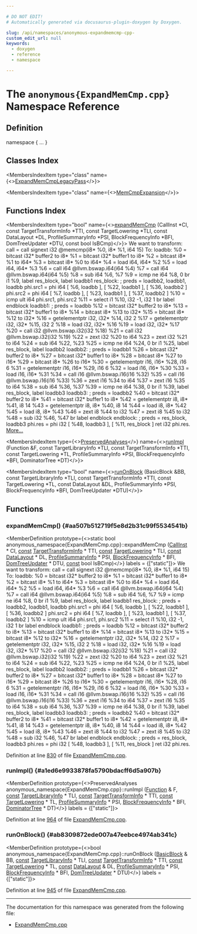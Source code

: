 ```yaml
---

# DO NOT EDIT!
# Automatically generated via docusaurus-plugin-doxygen by Doxygen.

slug: /api/namespaces/anonymous-expandmemcmp-cpp-
custom_edit_url: null
keywords:
  - doxygen
  - reference
  - namespace

---
```





# The `anonymous{ExpandMemCmp.cpp}` Namespace Reference

<DoxygenPage pluginConfig={pluginConfig}>



## Definition

<CodeBlock>namespace &#123; ... &#125;</CodeBlock>

## Classes Index

<MembersIndex>

<MembersIndexItem
  type="class"
  name={<><a href="/docs/api/classes/anonymous-namespace-expandmemcmp-cpp-/expandmemcmplegacypass">ExpandMemCmpLegacyPass</a></>}>
</MembersIndexItem>

<MembersIndexItem
  type="class"
  name={<><a href="/docs/api/classes/anonymous-namespace-expandmemcmp-cpp-/memcmpexpansion">MemCmpExpansion</a></>}>
</MembersIndexItem>

</MembersIndex>

## Functions Index

<MembersIndex>

<MembersIndexItem
  type="bool"
  name={<><a href="#aa507b512719f5e8d2b31c99f5534541b">expandMemCmp</a> (CallInst &#42;CI, const TargetTransformInfo &#42;TTI, const TargetLowering &#42;TLI, const DataLayout &#42;DL, ProfileSummaryInfo &#42;PSI, BlockFrequencyInfo &#42;BFI, DomTreeUpdater &#42;DTU, const bool IsBCmp)</>}>
We want to transform: call = call signext i32 @memcmp(i8&#42; %0, i8&#42; %1, i64 15) To: loadbb: %0 = bitcast i32&#42; buffer2 to i8&#42; %1 = bitcast i32&#42; buffer1 to i8&#42; %2 = bitcast i8&#42; %1 to i64&#42; %3 = bitcast i8&#42; %0 to i64&#42; %4 = load i64, i64&#42; %2 %5 = load i64, i64&#42; %3 %6 = call i64 @llvm.bswap.i64(i64 %4) %7 = call i64 @llvm.bswap.i64(i64 %5) %8 = sub i64 %6, %7 %9 = icmp ne i64 %8, 0 br i1 %9, label res&#95;block, label loadbb1 res&#95;block: ; preds = loadbb2, loadbb1, loadbb phi.src1 = phi i64 &#91; %6, loadbb &#93;, &#91; %22, loadbb1 &#93;, &#91; %36, loadbb2 &#93; phi.src2 = phi i64 &#91; %7, loadbb &#93;, &#91; %23, loadbb1 &#93;, &#91; %37, loadbb2 &#93; %10 = icmp ult i64 phi.src1, phi.src2 %11 = select i1 %10, i32 -1, i32 1 br label endblock loadbb1: ; preds = loadbb %12 = bitcast i32&#42; buffer2 to i8&#42; %13 = bitcast i32&#42; buffer1 to i8&#42; %14 = bitcast i8&#42; %13 to i32&#42; %15 = bitcast i8&#42; %12 to i32&#42; %16 = getelementptr i32, i32&#42; %14, i32 2 %17 = getelementptr i32, i32&#42; %15, i32 2 %18 = load i32, i32&#42; %16 %19 = load i32, i32&#42; %17 %20 = call i32 @llvm.bswap.i32(i32 %18) %21 = call i32 @llvm.bswap.i32(i32 %19) %22 = zext i32 %20 to i64 %23 = zext i32 %21 to i64 %24 = sub i64 %22, %23 %25 = icmp ne i64 %24, 0 br i1 %25, label res&#95;block, label loadbb2 loadbb2: ; preds = loadbb1 %26 = bitcast i32&#42; buffer2 to i8&#42; %27 = bitcast i32&#42; buffer1 to i8&#42; %28 = bitcast i8&#42; %27 to i16&#42; %29 = bitcast i8&#42; %26 to i16&#42; %30 = getelementptr i16, i16&#42; %28, i16 6 %31 = getelementptr i16, i16&#42; %29, i16 6 %32 = load i16, i16&#42; %30 %33 = load i16, i16&#42; %31 %34 = call i16 @llvm.bswap.i16(i16 %32) %35 = call i16 @llvm.bswap.i16(i16 %33) %36 = zext i16 %34 to i64 %37 = zext i16 %35 to i64 %38 = sub i64 %36, %37 %39 = icmp ne i64 %38, 0 br i1 %39, label res&#95;block, label loadbb3 loadbb3: ; preds = loadbb2 %40 = bitcast i32&#42; buffer2 to i8&#42; %41 = bitcast i32&#42; buffer1 to i8&#42; %42 = getelementptr i8, i8&#42; %41, i8 14 %43 = getelementptr i8, i8&#42; %40, i8 14 %44 = load i8, i8&#42; %42 %45 = load i8, i8&#42; %43 %46 = zext i8 %44 to i32 %47 = zext i8 %45 to i32 %48 = sub i32 %46, %47 br label endblock endblock: ; preds = res&#95;block, loadbb3 phi.res = phi i32 &#91; %48, loadbb3 &#93;, &#91; %11, res&#95;block &#93; ret i32 phi.res. <a href="#aa507b512719f5e8d2b31c99f5534541b">More...</a>
</MembersIndexItem>

<MembersIndexItem
  type={<><a href="/docs/api/classes/llvm/preservedanalyses">PreservedAnalyses</a></>}
  name={<><a href="#a1ed6e9933878fa5790bdacff6d5a907b">runImpl</a> (Function &amp;F, const TargetLibraryInfo &#42;TLI, const TargetTransformInfo &#42;TTI, const TargetLowering &#42;TL, ProfileSummaryInfo &#42;PSI, BlockFrequencyInfo &#42;BFI, DominatorTree &#42;DT)</>}>
</MembersIndexItem>

<MembersIndexItem
  type="bool"
  name={<><a href="#ab8309872ede007a47eebce4974ab341c">runOnBlock</a> (BasicBlock &amp;BB, const TargetLibraryInfo &#42;TLI, const TargetTransformInfo &#42;TTI, const TargetLowering &#42;TL, const DataLayout &amp;DL, ProfileSummaryInfo &#42;PSI, BlockFrequencyInfo &#42;BFI, DomTreeUpdater &#42;DTU)</>}>
</MembersIndexItem>

</MembersIndex>


<SectionDefinition>

## Functions

### expandMemCmp() {#aa507b512719f5e8d2b31c99f5534541b}

<MemberDefinition
  prototype={<>static bool anonymous&#95;namespace&#123;ExpandMemCmp.cpp&#125;::expandMemCmp (<a href="/docs/api/classes/llvm/callinst">CallInst</a> &#42; CI, <a href="/docs/api/files/lib/lib/target/lib/target/aarch64/aarch64promoteconstant-cpp/#a90f8350fecae261c25be85d38b451bff">const</a> <a href="/docs/api/classes/llvm/targettransforminfo">TargetTransformInfo</a> &#42; TTI, <a href="/docs/api/files/lib/lib/target/lib/target/aarch64/aarch64promoteconstant-cpp/#a90f8350fecae261c25be85d38b451bff">const</a> <a href="/docs/api/classes/llvm/targetlowering">TargetLowering</a> &#42; TLI, <a href="/docs/api/files/lib/lib/target/lib/target/aarch64/aarch64promoteconstant-cpp/#a90f8350fecae261c25be85d38b451bff">const</a> <a href="/docs/api/classes/llvm/datalayout">DataLayout</a> &#42; DL, <a href="/docs/api/classes/llvm/profilesummaryinfo">ProfileSummaryInfo</a> &#42; PSI, <a href="/docs/api/classes/llvm/blockfrequencyinfo">BlockFrequencyInfo</a> &#42; BFI, <a href="/docs/api/classes/llvm/domtreeupdater">DomTreeUpdater</a> &#42; DTU, <a href="/docs/api/files/lib/lib/target/lib/target/aarch64/aarch64promoteconstant-cpp/#a90f8350fecae261c25be85d38b451bff">const</a> bool IsBCmp)</>}
  labels = {["static"]}>
We want to transform: call = call signext i32 @memcmp(i8&#42; %0, i8&#42; %1, i64 15) To: loadbb: %0 = bitcast i32&#42; buffer2 to i8&#42; %1 = bitcast i32&#42; buffer1 to i8&#42; %2 = bitcast i8&#42; %1 to i64&#42; %3 = bitcast i8&#42; %0 to i64&#42; %4 = load i64, i64&#42; %2 %5 = load i64, i64&#42; %3 %6 = call i64 @llvm.bswap.i64(i64 %4) %7 = call i64 @llvm.bswap.i64(i64 %5) %8 = sub i64 %6, %7 %9 = icmp ne i64 %8, 0 br i1 %9, label res&#95;block, label loadbb1 res&#95;block: ; preds = loadbb2, loadbb1, loadbb phi.src1 = phi i64 &#91; %6, loadbb &#93;, &#91; %22, loadbb1 &#93;, &#91; %36, loadbb2 &#93; phi.src2 = phi i64 &#91; %7, loadbb &#93;, &#91; %23, loadbb1 &#93;, &#91; %37, loadbb2 &#93; %10 = icmp ult i64 phi.src1, phi.src2 %11 = select i1 %10, i32 -1, i32 1 br label endblock loadbb1: ; preds = loadbb %12 = bitcast i32&#42; buffer2 to i8&#42; %13 = bitcast i32&#42; buffer1 to i8&#42; %14 = bitcast i8&#42; %13 to i32&#42; %15 = bitcast i8&#42; %12 to i32&#42; %16 = getelementptr i32, i32&#42; %14, i32 2 %17 = getelementptr i32, i32&#42; %15, i32 2 %18 = load i32, i32&#42; %16 %19 = load i32, i32&#42; %17 %20 = call i32 @llvm.bswap.i32(i32 %18) %21 = call i32 @llvm.bswap.i32(i32 %19) %22 = zext i32 %20 to i64 %23 = zext i32 %21 to i64 %24 = sub i64 %22, %23 %25 = icmp ne i64 %24, 0 br i1 %25, label res&#95;block, label loadbb2 loadbb2: ; preds = loadbb1 %26 = bitcast i32&#42; buffer2 to i8&#42; %27 = bitcast i32&#42; buffer1 to i8&#42; %28 = bitcast i8&#42; %27 to i16&#42; %29 = bitcast i8&#42; %26 to i16&#42; %30 = getelementptr i16, i16&#42; %28, i16 6 %31 = getelementptr i16, i16&#42; %29, i16 6 %32 = load i16, i16&#42; %30 %33 = load i16, i16&#42; %31 %34 = call i16 @llvm.bswap.i16(i16 %32) %35 = call i16 @llvm.bswap.i16(i16 %33) %36 = zext i16 %34 to i64 %37 = zext i16 %35 to i64 %38 = sub i64 %36, %37 %39 = icmp ne i64 %38, 0 br i1 %39, label res&#95;block, label loadbb3 loadbb3: ; preds = loadbb2 %40 = bitcast i32&#42; buffer2 to i8&#42; %41 = bitcast i32&#42; buffer1 to i8&#42; %42 = getelementptr i8, i8&#42; %41, i8 14 %43 = getelementptr i8, i8&#42; %40, i8 14 %44 = load i8, i8&#42; %42 %45 = load i8, i8&#42; %43 %46 = zext i8 %44 to i32 %47 = zext i8 %45 to i32 %48 = sub i32 %46, %47 br label endblock endblock: ; preds = res&#95;block, loadbb3 phi.res = phi i32 &#91; %48, loadbb3 &#93;, &#91; %11, res&#95;block &#93; ret i32 phi.res.

Definition at line <a href="/docs/api/files/lib/lib/codegen/expandmemcmp-cpp/#l00830">830</a> of file <a href="/docs/api/files/lib/lib/codegen/expandmemcmp-cpp">ExpandMemCmp.cpp</a>.
</MemberDefinition>

### runImpl() {#a1ed6e9933878fa5790bdacff6d5a907b}

<MemberDefinition
  prototype={<>PreservedAnalyses anonymous&#95;namespace&#123;ExpandMemCmp.cpp&#125;::runImpl (<a href="/docs/api/classes/llvm/function">Function</a> &amp; F, <a href="/docs/api/files/lib/lib/target/lib/target/aarch64/aarch64promoteconstant-cpp/#a90f8350fecae261c25be85d38b451bff">const</a> <a href="/docs/api/classes/llvm/targetlibraryinfo">TargetLibraryInfo</a> &#42; TLI, <a href="/docs/api/files/lib/lib/target/lib/target/aarch64/aarch64promoteconstant-cpp/#a90f8350fecae261c25be85d38b451bff">const</a> <a href="/docs/api/classes/llvm/targettransforminfo">TargetTransformInfo</a> &#42; TTI, <a href="/docs/api/files/lib/lib/target/lib/target/aarch64/aarch64promoteconstant-cpp/#a90f8350fecae261c25be85d38b451bff">const</a> <a href="/docs/api/classes/llvm/targetlowering">TargetLowering</a> &#42; TL, <a href="/docs/api/classes/llvm/profilesummaryinfo">ProfileSummaryInfo</a> &#42; PSI, <a href="/docs/api/classes/llvm/blockfrequencyinfo">BlockFrequencyInfo</a> &#42; BFI, <a href="/docs/api/classes/llvm/dominatortree">DominatorTree</a> &#42; DT)</>}
  labels = {["static"]}>

Definition at line <a href="/docs/api/files/lib/lib/codegen/expandmemcmp-cpp/#l00964">964</a> of file <a href="/docs/api/files/lib/lib/codegen/expandmemcmp-cpp">ExpandMemCmp.cpp</a>.
</MemberDefinition>

### runOnBlock() {#ab8309872ede007a47eebce4974ab341c}

<MemberDefinition
  prototype={<>bool anonymous&#95;namespace&#123;ExpandMemCmp.cpp&#125;::runOnBlock (<a href="/docs/api/classes/llvm/basicblock">BasicBlock</a> &amp; BB, <a href="/docs/api/files/lib/lib/target/lib/target/aarch64/aarch64promoteconstant-cpp/#a90f8350fecae261c25be85d38b451bff">const</a> <a href="/docs/api/classes/llvm/targetlibraryinfo">TargetLibraryInfo</a> &#42; TLI, <a href="/docs/api/files/lib/lib/target/lib/target/aarch64/aarch64promoteconstant-cpp/#a90f8350fecae261c25be85d38b451bff">const</a> <a href="/docs/api/classes/llvm/targettransforminfo">TargetTransformInfo</a> &#42; TTI, <a href="/docs/api/files/lib/lib/target/lib/target/aarch64/aarch64promoteconstant-cpp/#a90f8350fecae261c25be85d38b451bff">const</a> <a href="/docs/api/classes/llvm/targetlowering">TargetLowering</a> &#42; TL, <a href="/docs/api/files/lib/lib/target/lib/target/aarch64/aarch64promoteconstant-cpp/#a90f8350fecae261c25be85d38b451bff">const</a> <a href="/docs/api/classes/llvm/datalayout">DataLayout</a> &amp; DL, <a href="/docs/api/classes/llvm/profilesummaryinfo">ProfileSummaryInfo</a> &#42; PSI, <a href="/docs/api/classes/llvm/blockfrequencyinfo">BlockFrequencyInfo</a> &#42; BFI, <a href="/docs/api/classes/llvm/domtreeupdater">DomTreeUpdater</a> &#42; DTU)</>}
  labels = {["static"]}>

Definition at line <a href="/docs/api/files/lib/lib/codegen/expandmemcmp-cpp/#l00945">945</a> of file <a href="/docs/api/files/lib/lib/codegen/expandmemcmp-cpp">ExpandMemCmp.cpp</a>.
</MemberDefinition>

</SectionDefinition>

<hr/>

The documentation for this namespace was generated from the following file:

<ul>
<li><a href="/docs/api/files/lib/lib/codegen/expandmemcmp-cpp">ExpandMemCmp.cpp</a></li>
</ul>

</DoxygenPage>
